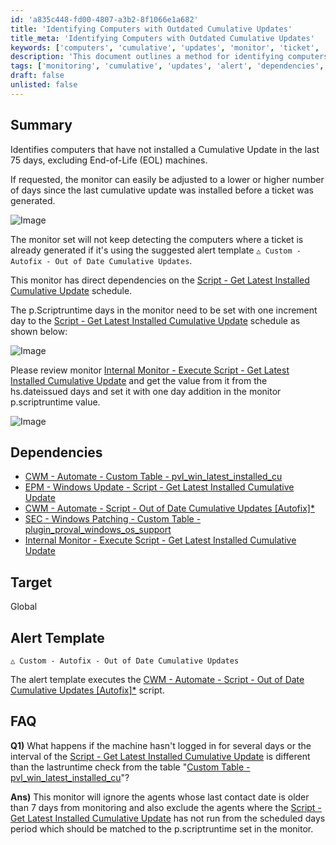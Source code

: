 ```yaml
---
id: 'a835c448-fd00-4807-a3b2-8f1066e1a682'
title: 'Identifying Computers with Outdated Cumulative Updates'
title_meta: 'Identifying Computers with Outdated Cumulative Updates'
keywords: ['computers', 'cumulative', 'updates', 'monitor', 'ticket', 'alert', 'dependencies']
description: 'This document outlines a method for identifying computers that have not installed a Cumulative Update in the last 75 days, excluding End-of-Life machines. It details the configuration of monitors, dependencies, and alert templates, and provides guidance on adjusting the monitoring period as needed.'
tags: ['monitoring', 'cumulative', 'updates', 'alert', 'dependencies', 'configuration', 'ticket', 'windows']
draft: false
unlisted: false
---
```

## Summary

Identifies computers that have not installed a Cumulative Update in the last 75 days, excluding End-of-Life (EOL) machines.

If requested, the monitor can easily be adjusted to a lower or higher number of days since the last cumulative update was installed before a ticket was generated.

![Image](../../../static/img/Last-Cumulative-Update--75-Days-ago/image_1.png)

The monitor set will not keep detecting the computers where a ticket is already generated if it's using the suggested alert template `△ Custom - Autofix - Out of Date Cumulative Updates`.

This monitor has direct dependencies on the [Script - Get Latest Installed Cumulative Update](https://proval.itglue.com/DOC-5078775-12849478) schedule.

The p.Scriptruntime days in the monitor need to be set with one increment day to the [Script - Get Latest Installed Cumulative Update](https://proval.itglue.com/DOC-5078775-12849478) schedule as shown below:

![Image](../../../static/img/Last-Cumulative-Update--75-Days-ago/image_2.png)

Please review monitor [Internal Monitor - Execute Script - Get Latest Installed Cumulative Update](https://proval.itglue.com/DOC-5078775-12849458) and get the value from it from the hs.dateissued days and set it with one day addition in the monitor p.scriptruntime value.

![Image](../../../static/img/Last-Cumulative-Update--75-Days-ago/image_3.png)

## Dependencies

- [CWM - Automate - Custom Table - pvl_win_latest_installed_cu](https://proval.itglue.com/DOC-5078775-12849460)
- [EPM - Windows Update - Script - Get Latest Installed Cumulative Update](https://proval.itglue.com/DOC-5078775-12849478)
- [CWM - Automate - Script - Out of Date Cumulative Updates [Autofix]*](https://proval.itglue.com/DOC-5078775-14790498)
- [SEC - Windows Patching - Custom Table - plugin_proval_windows_os_support](https://proval.itglue.com/DOC-5078775-7780690)
- [Internal Monitor - Execute Script - Get Latest Installed Cumulative Update](https://proval.itglue.com/DOC-5078775-12849458)

## Target

Global

## Alert Template

`△ Custom - Autofix - Out of Date Cumulative Updates`

The alert template executes the [CWM - Automate - Script - Out of Date Cumulative Updates [Autofix]*](https://proval.itglue.com/DOC-5078775-14790498) script.

## FAQ

**Q1)** What happens if the machine hasn't logged in for several days or the interval of the [Script - Get Latest Installed Cumulative Update](https://proval.itglue.com/DOC-5078775-12849478) is different than the lastruntime check from the table "[Custom Table - pvl_win_latest_installed_cu](https://proval.itglue.com/DOC-5078775-12849460)"?

**Ans)** This monitor will ignore the agents whose last contact date is older than 7 days from monitoring and also exclude the agents where the [Script - Get Latest Installed Cumulative Update](https://proval.itglue.com/DOC-5078775-12849478) has not run from the scheduled days period which should be matched to the p.scriptruntime set in the monitor.












